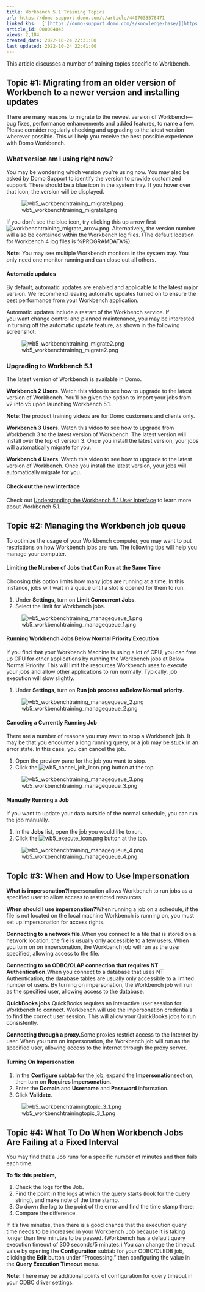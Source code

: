 ```yaml
---
title: Workbench 5.1 Training Topics
url: https://domo-support.domo.com/s/article/4407033576471
linked_kbs:  ['[https://domo-support.domo.com/s/knowledge-base/](https://domo-support.domo.com/s/knowledge-base/)', '[https://domo-support.domo.com/s/](https://domo-support.domo.com/s/)', '[https://domo-support.domo.com/s/topic/0TO5w000000ZammGAC](https://domo-support.domo.com/s/topic/0TO5w000000ZammGAC)', '[https://domo-support.domo.com/s/topic/0TO5w000000ZaoPGAS](https://domo-support.domo.com/s/topic/0TO5w000000ZaoPGAS)', '[https://domo-support.domo.com/s/topic/0TO5w000000ZapUGAS](https://domo-support.domo.com/s/topic/0TO5w000000ZapUGAS)', '[https://domo-support.domo.com/s/article/4407032210199](https://domo-support.domo.com/s/article/4407032210199)', '[https://domo-support.domo.com/s/article/4407033576471](https://domo-support.domo.com/s/article/4407033576471)', '[https://domo-support.domo.com/s/topic/0TO5w000000ZapUGAS/workbench-51](https://domo-support.domo.com/s/topic/0TO5w000000ZapUGAS/workbench-51)', '[https://domo-support.domo.com/s/article/360043429933](https://domo-support.domo.com/s/article/360043429933)', '[https://domo-support.domo.com/s/article/360043429953](https://domo-support.domo.com/s/article/360043429953)', '[https://domo-support.domo.com/s/article/360042925494](https://domo-support.domo.com/s/article/360042925494)', '[https://domo-support.domo.com/s/article/4408174643607](https://domo-support.domo.com/s/article/4408174643607)', '[https://domo-support.domo.com/s/article/360043429913](https://domo-support.domo.com/s/article/360043429913)', '[https://domo-support.domo.com/s/login/](https://domo-support.domo.com/s/login/)']
article_id: 000004843
views: 2,184
created_date: 2022-10-24 22:31:00
last updated: 2022-10-24 22:41:00
---
```




This article discusses a number of training topics specific to Workbench.


Topic #1: Migrating from an older version of Workbench to a newer version and installing updates
------------------------------------------------------------------------------------------------


There are many reasons to migrate to the newest version of Workbench—bug fixes, performance enhancements and added features, to name a few. Please consider regularly checking and upgrading to the latest version wherever possible. This will help you receive the best possible experience with Domo Workbench.


### What version am I using right now?


You may be wondering which version you’re using now. You may also be asked by Domo Support to identify the version to provide customized support. There should be a blue icon in the system tray. If you hover over that icon, the version will be displayed.  
  
![wb5_workbenchtraining_migrate1.png](wb5_workbenchtraining_migrate1.png)  



If you don’t see the blue icon, try clicking this up arrow first ![workbenchtraining_migrate_arrow.png](workbenchtraining_migrate_arrow.png). Alternatively, the version number will also be contained within the Workbench log files. (The default location for Workbench 4 log files is %PROGRAMDATA%\Domo\Workbench\Logs).




 


**Note:** You may see multiple Workbench monitors in the system tray. You only need one monitor running and can close out all others. 



#### Automatic updates


By default, automatic updates are enabled and applicable to the latest major version. We recommend leaving automatic updates turned on to ensure the best performance from your Workbench application.


Automatic updates include a restart of the Workbench service. If you want change control and planned maintenance, you may be interested in turning off the automatic update feature, as shown in the following screenshot:  
  
![wb5_workbenchtraining_migrate2.png](wb5_workbenchtraining_migrate2.png)  



### Upgrading to Workbench 5.1


The latest version of Workbench is available in Domo. 


**Workbench 2 Users**. Watch this video to see how to upgrade to the latest version of Workbench. You’ll be given the option to import your jobs from v2 into v5 upon launching Workbench 5.1.




 


**Note:**The product training videos are for Domo customers and clients only.






**Workbench 3 Users**. Watch this video to see how to upgrade from Workbench 3 to the latest version of Workbench. The latest version will install over the top of version 3. Once you install the latest version, your jobs will automatically migrate for you.


**Workbench 4 Users**. Watch this video to see how to upgrade to the latest version of Workbench. Once you install the latest version, your jobs will automatically migrate for you.


#### Check out the new interface


Check out [Understanding the Workbench 5.1 User Interface](/s/article/4407032210199) to learn more about Workbench 5.1.


Topic #2: Managing the Workbench job queue
------------------------------------------


To optimize the usage of your Workbench computer, you may want to put restrictions on how Workbench jobs are run. The following tips will help you manage your computer.


#### Limiting the Number of Jobs that Can Run at the Same Time


Choosing this option limits how many jobs are running at a time. In this instance, jobs will wait in a queue until a slot is opened for them to run.


1. Under **Settings**, turn on **Limit Concurrent Jobs**.
2. Select the limit for Workbench jobs.  
  
![wb5_workbenchtraining_managequeue_1.png](wb5_workbenchtraining_managequeue_1.png)


#### Running Workbench Jobs Below Normal Priority Execution


If you find that your Workbench Machine is using a lot of CPU, you can free up CPU for other applications by running the Workbench jobs at Below Normal Priority. This will limit the resources Workbench uses to execute your jobs and allow other applications to run normally. Typically, job execution will slow slightly.


1. Under **Settings**, turn on **Run job process as****Below Normal priority**.  
  
![wb5_workbenchtraining_managequeue_2.png](wb5_workbenchtraining_managequeue_2.png)


#### Canceling a Currently Running Job


There are a number of reasons you may want to stop a Workbench job. It may be that you encounter a long running query, or a job may be stuck in an error state. In this case, you can cancel the job.


1. Open the preview pane for the job you want to stop.
2. Click the ![wb5_cancel_job_icon.png](wb5_cancel_job_icon.png) button at the top.  
  
![wb5_workbenchtraining_managequeue_3.png](wb5_workbenchtraining_managequeue_3.png)


#### Manually Running a Job


If you want to update your data outside of the normal schedule, you can run the job manually.


1. In the **Jobs** list, open the job you would like to run.
2. Click the ![wb5_execute_icon.png](wb5_execute_icon.png) button at the top.  
  
![wb5_workbenchtraining_managequeue_4.png](wb5_workbenchtraining_managequeue_4.png)


Topic #3: When and How to Use Impersonation
-------------------------------------------


**What is impersonation?**Impersonation allows Workbench to run jobs as a specified user to allow access to restricted resources.


**When should I use impersonation?**When running a job on a schedule, if the file is not located on the local machine Workbench is running on, you must set up impersonation for access rights.


**Connecting to a network file.**When you connect to a file that is stored on a network location, the file is usually only accessible to a few users. When you turn on on impersonation, the Workbench job will run as the user specified, allowing access to the file.


**Connecting to an ODBC/OLAP connection that requires NT Authentication.**When you connect to a database that uses NT Authentication, the database tables are usually only accessible to a limited number of users. By turning on impersonation, the Workbench job will run as the specified user, allowing access to the database.


**QuickBooks jobs.**QuickBooks requires an interactive user session for Workbench to connect. Workbench will use the impersonation credentials to find the correct user session. This will allow your QuickBooks jobs to run consistently.


**Connecting through a proxy.**Some proxies restrict access to the Internet by user. When you turn on impersonation, the Workbench job will run as the specified user, allowing access to the Internet through the proxy server.


#### Turning On Impersonation


1. In the **Configure** subtab for the job, expand the **Impersonation**section, then turn on **Requires Impersonation**.
2. Enter the **Domain** and **Username** and **Password** information.
3. Click **Validate**.  
  
![wb5_workbenchtrainingtopic_3_1.png](wb5_workbenchtrainingtopic_3_1.png)


Topic #4: What To Do When Workbench Jobs Are Failing at a Fixed Interval
------------------------------------------------------------------------


You may find that a Job runs for a specific number of minutes and then fails each time.


**To fix this problem,** 


1. Check the logs for the Job.
2. Find the point in the logs at which the query starts (look for the query string), and make note of the time stamp.
3. Go down the log to the point of the error and find the time stamp there.
4. Compare the difference.


If it’s five minutes, then there is a good chance that the execution query time needs to be increased in your Workbench Job because it is taking longer than five minutes to be passed. (Workbench has a default query execution timeout of 300 seconds/5 minutes.) You can change the timeout value by opening the **Configuration** subtab for your ODBC/OLEDB job, clicking the **Edit** button under "Processing," then configuring the value in the **Query Execution Timeout** menu. 




 


**Note:** There may be additional points of configuration for query timeout in your ODBC driver settings.


